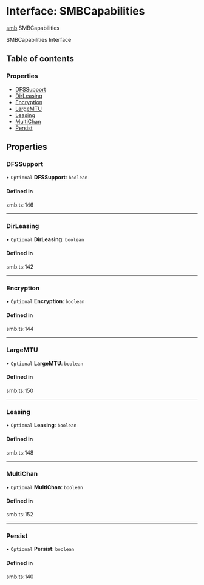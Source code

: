 # Interface: SMBCapabilities

[smb](/templates/protocols/javascript/modules/smb).SMBCapabilities

SMBCapabilities Interface

## Table of contents

### Properties

- [DFSSupport](/templates/protocols/javascript/modules/smb.SMBCapabilities#dfssupport)
- [DirLeasing](/templates/protocols/javascript/modules/smb.SMBCapabilities#dirleasing)
- [Encryption](/templates/protocols/javascript/modules/smb.SMBCapabilities#encryption)
- [LargeMTU](/templates/protocols/javascript/modules/smb.SMBCapabilities#largemtu)
- [Leasing](/templates/protocols/javascript/modules/smb.SMBCapabilities#leasing)
- [MultiChan](/templates/protocols/javascript/modules/smb.SMBCapabilities#multichan)
- [Persist](/templates/protocols/javascript/modules/smb.SMBCapabilities#persist)

## Properties

### DFSSupport

• `Optional` **DFSSupport**: `boolean`

#### Defined in

smb.ts:146

___

### DirLeasing

• `Optional` **DirLeasing**: `boolean`

#### Defined in

smb.ts:142

___

### Encryption

• `Optional` **Encryption**: `boolean`

#### Defined in

smb.ts:144

___

### LargeMTU

• `Optional` **LargeMTU**: `boolean`

#### Defined in

smb.ts:150

___

### Leasing

• `Optional` **Leasing**: `boolean`

#### Defined in

smb.ts:148

___

### MultiChan

• `Optional` **MultiChan**: `boolean`

#### Defined in

smb.ts:152

___

### Persist

• `Optional` **Persist**: `boolean`

#### Defined in

smb.ts:140
